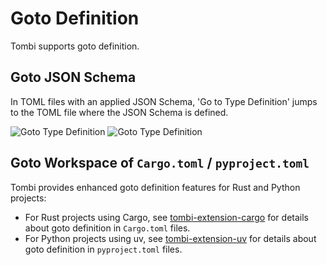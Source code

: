 # Goto Definition

Tombi supports goto definition.

## Goto JSON Schema

In TOML files with an applied JSON Schema, 'Go to Type Definition' jumps to the TOML file where the JSON Schema is defined.

<div class="grid grid-cols-1 md:grid-cols-2 gap-4">
  <img src="/goto-type-definition.png" alt="Goto Type Definition" class="w-full" />
  <img src="/goto-type-definition-result.png" alt="Goto Type Definition" class="w-full" />
</div>

## Goto Workspace of `Cargo.toml` / `pyproject.toml`

Tombi provides enhanced goto definition features for Rust and Python projects:

- For Rust projects using Cargo, see [tombi-extension-cargo](/docs/extensions/tombi-extension-cargo) for details about goto definition in `Cargo.toml` files.
- For Python projects using uv, see [tombi-extension-uv](/docs/extensions/tombi-extension-uv) for details about goto definition in `pyproject.toml` files.
